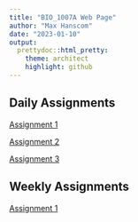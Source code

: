 ```yaml
---
title: "BIO_1007A Web Page"
author: "Max Hanscom"
date: "2023-01-10"
output:
  prettydoc::html_pretty:
    theme: architect
    highlight: github
---
```



## Daily Assignments

[Assignment 1](Assignment_1.html)

[Assignment 2](Assignment_2.html)

[Assignment 3](Assignment_3.html)

## Weekly Assignments

[Assignment 1](https://lvash.github.io/BIOL1007A/Weekly-Assignment-1.html)

